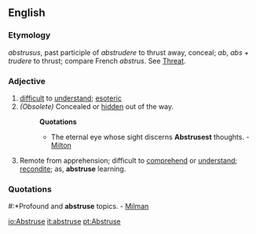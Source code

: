 ==English==
===Etymology===
{{L.}} ''abstrusus'', past participle of ''abstrudere'' to thrust away, conceal; ''ab'', ''abs'' + ''trudere'' to thrust; compare French ''abstrus''. See [[Threat]].
===Adjective===
# [[difficult]] to [[understand]]; [[esoteric]]
#''(Obsolete)'' Concealed or [[hidden]] out of the way. 
#:'''Quotations'''
#:*The eternal eye whose sight discerns '''Abstrusest''' thoughts. - [[Milton]]
#Remote from apprehension; difficult to [[comprehend]] or [[understand]]; [[recondite]]; as, '''abstruse''' learning.
===Quotations===
#:*Profound and '''abstruse''' topics. - [[Milman]]

[[io:Abstruse]]
[[it:abstruse]]
[[pt:Abstruse]]
